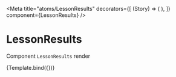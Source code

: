 

<Meta
  title="atoms/LessonResults"
  decorators={[
    (Story) => (
      <LearnContextDecorator>
        <Story />
      </LearnContextDecorator>
    ),
  ]}
  component={LessonResults}
/>

# LessonResults

Component `LessonResults` render


<Canvas>
  <Story name="Example" args={exampleData}>
    {Template.bind({})}
  </Story>
</Canvas>
